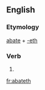 ==English==

===Etymology===
[[abate]] + [[-eth]]

===Verb===
{{head|en|verb form}}

# {{en-archaic third-person singular of|abate}}

[[fr:abateth]]